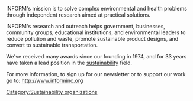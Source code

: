 
INFORM's mission is to solve complex environmental and health problems through independent research aimed at practical solutions.

INFORM's research and outreach helps government, businesses, community groups, educational institutions, and environmental leaders to reduce pollution and waste, promote sustainable product designs, and convert to sustainable transportation.

We've received many awards since our founding in 1974, and for 33 years have taken a lead position in the [[sustainability]] field.

For more information, to sign up for our newsletter or to support our work go to: http://www.informinc.org

[[Category:Sustainability organizations]]